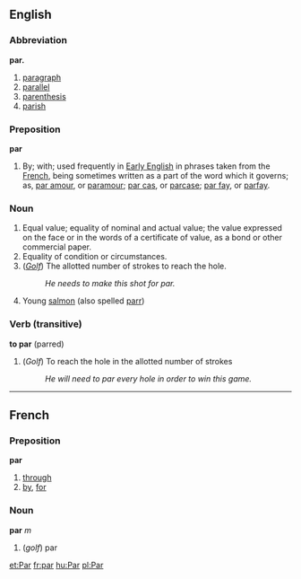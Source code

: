 ==English==
===Abbreviation===
'''par.'''
#[[paragraph]]
#[[parallel]]
#[[parenthesis]]
#[[parish]]

===Preposition===
'''par'''
#By; with; used frequently in [[Early English]] in phrases taken from the [[French]], being sometimes written as a part of the word which it governs; as, [[par amour]], or [[paramour]]; [[par cas]], or [[parcase]]; [[par fay]], or [[parfay]].

===Noun===
#Equal value; equality of nominal and actual value; the value expressed on the face or in the words of a certificate of value, as a bond or other commercial paper.
#Equality of condition or circumstances.
#(''[[Golf]]'') The allotted number of strokes to reach the hole.
#:''He needs to make this shot for par.''
#Young [[salmon]] (also spelled [[parr]])

===Verb (transitive)===
'''to par''' (parred)
#(''Golf'') To reach the hole in the allotted number of strokes
#:''He will need to par every hole in order to win this game.''

----

==French==
===Preposition===
'''par'''

# [[through]]
# [[by]], [[for]]

===Noun===
'''par''' ''m''

# (''golf'') par

[[et:Par]]
[[fr:par]]
[[hu:Par]]
[[pl:Par]]